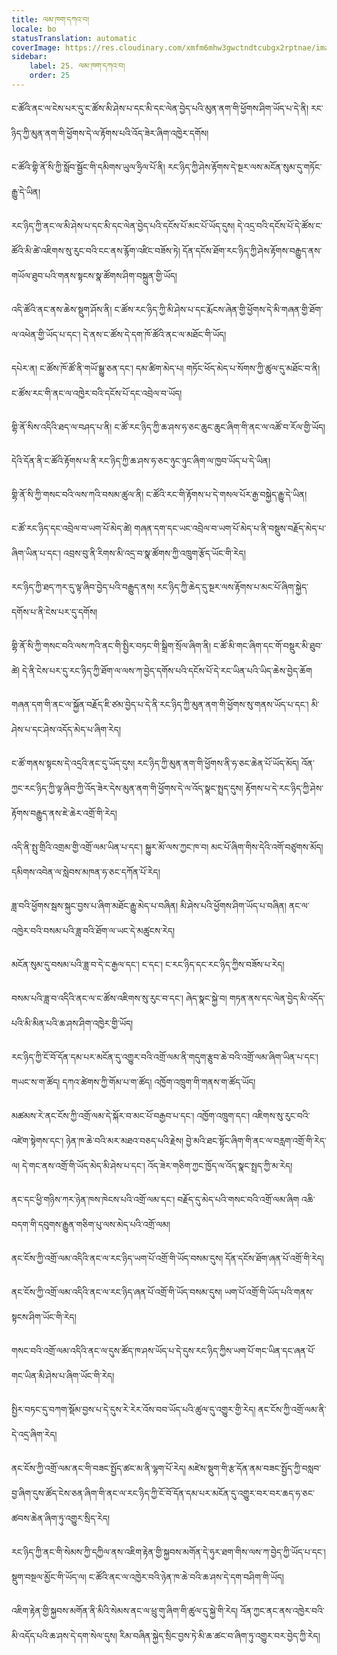 ```yaml
---
title: ལམ་ཁག་དཀའ་བ།
locale: bo
statusTranslation: automatic
coverImage: https://res.cloudinary.com/xmfm6mhw3gwctndtcubgx2rptnae/image/upload/v1741354419/small_cover_la_gran_rebelion_28716e29d2.webp
sidebar:
    label: 25. ལམ་ཁག་དཀའ་བ།
    order: 25
---
```

ང་ཚོའི་ནང་ལ་ངེས་པར་དུ་ང་ཚོས་མི་ཤེས་པ་དང་མི་དང་ལེན་བྱེད་པའི་མུན་ནག་གི་ཕྱོགས་ཤིག་ཡོད་པ་དེ་ནི། རང་ཉིད་ཀྱི་མུན་ནག་གི་ཕྱོགས་དེ་ལ་རྟོགས་པའི་འོད་ཟེར་ཞིག་འཁྱེར་དགོས།

ང་ཚོའི་གྷི་ནོ་སི་ཀྱི་སློབ་སྦྱོང་གི་དམིགས་ཡུལ་ཧྲིལ་པོ་ནི། རང་ཉིད་ཀྱི་ཤེས་རྟོགས་དེ་སྔར་ལས་མངོན་སུམ་དུ་གཏོང་རྒྱུ་དེ་ཡིན།

རང་ཉིད་ཀྱི་ནང་ལ་མི་ཤེས་པ་དང་མི་དང་ལེན་བྱེད་པའི་དངོས་པོ་མང་པོ་ཡོད་དུས། དེ་འདྲ་བའི་དངོས་པོ་དེ་ཚོས་ང་ཚོའི་མི་ཚེ་འཇིགས་སུ་རུང་བའི་ངང་ནས་རྙོག་འཛིང་བཟོས་ཏེ། དོན་དངོས་ཐོག་རང་ཉིད་ཀྱི་ཤེས་རྟོགས་བརྒྱུད་ནས་གཡོལ་ཐུབ་པའི་གནས་སྟངས་སྣ་ཚོགས་ཤིག་བསྐྲུན་གྱི་ཡོད།

འདི་ཚོའི་ནང་ནས་ཆེས་སྡུག་ཤོས་ནི། ང་ཚོས་རང་ཉིད་ཀྱི་མི་ཤེས་པ་དང་རྨོངས་ཞེན་གྱི་ཕྱོགས་དེ་མི་གཞན་གྱི་ཐོག་ལ་འཕེན་གྱི་ཡོད་པ་དང་། དེ་ནས་ང་ཚོས་དེ་དག་ཁོ་ཚོའི་ནང་ལ་མཐོང་གི་ཡོད།

དཔེར་ན། ང་ཚོས་ཁོ་ཚོ་ནི་གཡོ་སྒྱུ་ཅན་དང་། དམ་ཚིག་མེད་པ། གཏོང་ཕོད་མེད་པ་སོགས་ཀྱི་ཚུལ་དུ་མཐོང་བ་ནི། ང་ཚོས་རང་གི་ནང་ལ་འཁྱེར་བའི་དངོས་པོ་དང་འབྲེལ་བ་ཡོད།

གྷི་ནོ་སིས་འདིའི་ཐད་ལ་བཤད་པ་ནི། ང་ཚོ་རང་ཉིད་ཀྱི་ཆ་ཤས་ཧ་ཅང་ཆུང་ཆུང་ཞིག་གི་ནང་ལ་འཚོ་བ་རོལ་གྱི་ཡོད།

དེའི་དོན་ནི་ང་ཚོའི་རྟོགས་པ་ནི་རང་ཉིད་ཀྱི་ཆ་ཤས་ཧ་ཅང་ཉུང་ཉུང་ཞིག་ལ་ཁྱབ་ཡོད་པ་དེ་ཡིན།

གྷི་ནོ་སི་ཀྱི་གསང་བའི་ལས་ཀའི་བསམ་ཚུལ་ནི། ང་ཚོའི་རང་གི་རྟོགས་པ་དེ་གསལ་པོར་རྒྱ་བསྐྱེད་རྒྱུ་དེ་ཡིན།

ང་ཚོ་རང་ཉིད་དང་འབྲེལ་བ་ཡག་པོ་མེད་ཚེ། གཞན་དག་དང་ཡང་འབྲེལ་བ་ཡག་པོ་མེད་པ་ནི་བསྡུས་བརྗོད་མེད་པ་ཞིག་ཡིན་པ་དང་། འབྲས་བུ་ནི་རིགས་མི་འདྲ་བ་སྣ་ཚོགས་ཀྱི་འཁྲུག་རྩོད་ཡོང་གི་རེད།

རང་ཉིད་ཀྱི་ཐད་ཀར་དུ་ལྟ་ཞིབ་བྱེད་པའི་བརྒྱུད་ནས། རང་ཉིད་ཀྱི་ཆེད་དུ་སྔར་ལས་རྟོགས་པ་མང་པོ་ཞིག་སྐྱེད་དགོས་པ་ནི་ངེས་པར་དུ་དགོས།

གྷི་ནོ་སི་ཀྱི་གསང་བའི་ལས་ཀའི་ནང་གི་སྤྱིར་བཏང་གི་སྒྲིག་སྲོལ་ཞིག་ནི། ང་ཚོ་མི་གང་ཞིག་དང་གོ་བསྡུར་མི་ཐུབ་ཚེ། དེ་ནི་ངེས་པར་དུ་རང་ཉིད་ཀྱི་ཐོག་ལ་ལས་ཀ་བྱེད་དགོས་པའི་དངོས་པོ་དེ་རང་ཡིན་པའི་ཡིད་ཆེས་བྱེད་ཆོག

གཞན་དག་གི་ནང་ལ་སྐྱོན་བརྗོད་ཇི་ཙམ་བྱེད་པ་དེ་ནི་རང་ཉིད་ཀྱི་མུན་ནག་གི་ཕྱོགས་སུ་གནས་ཡོད་པ་དང་། མི་ཤེས་པ་དང་ཤེས་འདོད་མེད་པ་ཞིག་རེད།

ང་ཚོ་གནས་སྟངས་དེ་འདྲའི་ནང་དུ་ཡོད་དུས། རང་ཉིད་ཀྱི་མུན་ནག་གི་ཕྱོགས་ནི་ཧ་ཅང་ཆེན་པོ་ཡོད་མོད། འོན་ཀྱང་རང་ཉིད་ཀྱི་ལྟ་ཞིབ་ཀྱི་འོད་ཟེར་དེས་མུན་ནག་གི་ཕྱོགས་དེ་ལ་འོད་སྣང་སྤྲད་དུས། རྟོགས་པ་དེ་རང་ཉིད་ཀྱི་ཤེས་རྟོགས་བརྒྱུད་ནས་ཇེ་ཆེར་འགྲོ་གི་རེད།

འདི་ནི་སྤུ་གྲིའི་འགྲམ་གྱི་འགྲོ་ལམ་ཡིན་པ་དང་། སྐྱུར་མོ་ལས་ཀྱང་ཁ་བ། མང་པོ་ཞིག་གིས་དེའི་འགོ་བཙུགས་མོད། དམིགས་འབེན་ལ་སླེབས་མཁན་ཧ་ཅང་དཀོན་པོ་རེད།

ཟླ་བའི་ཕྱོགས་སྦས་སྐུང་བྱས་པ་ཞིག་མཐོང་རྒྱུ་མེད་པ་བཞིན། མི་ཤེས་པའི་ཕྱོགས་ཤིག་ཡོད་པ་བཞིན། ནང་ལ་འཁྱེར་བའི་བསམ་པའི་ཟླ་བའི་ཐོག་ལ་ཡང་དེ་མཚུངས་རེད།

མངོན་སུམ་དུ་བསམ་པའི་ཟླ་བ་དེ་ང་རྒྱལ་དང་། ང་དང་། ང་རང་ཉིད་དང་རང་ཉིད་ཀྱིས་བཟོས་པ་རེད།

བསམ་པའི་ཟླ་བ་འདིའི་ནང་ལ་ང་ཚོས་འཇིགས་སུ་རུང་བ་དང་། ཞེད་སྣང་སྐྱེ་བ། གཏན་ནས་དང་ལེན་བྱེད་མི་འདོད་པའི་མི་མིན་པའི་ཆ་ཤས་ཤིག་འཁྱེར་གྱི་ཡོད།

རང་ཉིད་ཀྱི་ངོ་བོ་དོན་དམ་པར་མངོན་དུ་འགྱུར་བའི་འགྲོ་ལམ་ནི་གདུག་རྩུབ་ཆེ་བའི་འགྲོ་ལམ་ཞིག་ཡིན་པ་དང་། གཡང་ས་ག་ཚོད། དཀའ་ཚེགས་ཀྱི་གོམ་པ་ག་ཚོད། འཁྱོག་འཁྲུག་གི་གནས་ག་ཚོད་ཡོད།

མཚམས་རེ་ནང་ངོས་ཀྱི་འགྲོ་ལམ་དེ་སྐོར་བ་མང་པོ་བརྒྱབ་པ་དང་། འཁྱོག་འཁྲུག་དང་། འཇིགས་སུ་རུང་བའི་འཛེག་སྟེགས་དང་། ཉེན་ཁ་ཆེ་བའི་མར་མཐའ་བཅད་པའི་རྗེས། བྱེ་མའི་ཐང་སྟོང་ཞིག་གི་ནང་ལ་བརླག་འགྲོ་གི་རེད་ལ། དེ་གང་ནས་འགྲོ་གི་ཡོད་མེད་མི་ཤེས་པ་དང་། འོད་ཟེར་གཅིག་ཀྱང་ཁྱོད་ལ་འོད་སྣང་སྤྲད་ཀྱི་མ་རེད།

ནང་དང་ཕྱི་གཉིས་ཀར་ཉེན་ཁས་ཁེངས་པའི་འགྲོ་ལམ་དང་། བརྗོད་དུ་མེད་པའི་གསང་བའི་འགྲོ་ལམ་ཞིག འཆི་བདག་གི་དབུགས་རྒྱུན་གཅིག་པུ་ལས་མེད་པའི་འགྲོ་ལམ།

ནང་ངོས་ཀྱི་འགྲོ་ལམ་འདིའི་ནང་ལ་རང་ཉིད་ཡག་པོ་འགྲོ་གི་ཡོད་བསམ་དུས། དོན་དངོས་ཐོག་ཞན་པོ་འགྲོ་གི་རེད།

ནང་ངོས་ཀྱི་འགྲོ་ལམ་འདིའི་ནང་ལ་རང་ཉིད་ཞན་པོ་འགྲོ་གི་ཡོད་བསམ་དུས། ཡག་པོ་འགྲོ་གི་ཡོད་པའི་གནས་སྟངས་ཤིག་ཡོང་གི་རེད།

གསང་བའི་འགྲོ་ལམ་འདིའི་ནང་ལ་དུས་ཚོད་ཁ་ཤས་ཡོད་པ་དེ་དུས་རང་ཉིད་ཀྱིས་ཡག་པོ་གང་ཡིན་དང་ཞན་པོ་གང་ཡིན་མི་ཤེས་པ་ཞིག་ཡོང་གི་རེད།

སྤྱིར་བཏང་དུ་བཀག་སྡོམ་བྱས་པ་དེ་དུས་རེ་རེར་འོས་བབ་ཡོད་པའི་ཚུལ་དུ་འགྱུར་གྱི་རེད། ནང་ངོས་ཀྱི་འགྲོ་ལམ་ནི་དེ་འདྲ་ཞིག་རེད།

ནང་ངོས་ཀྱི་འགྲོ་ལམ་ནང་གི་བཟང་སྤྱོད་ཚང་མ་ནི་ལྷག་པོ་རེད། མཛེས་སྡུག་གི་རྩ་དོན་ནམ་བཟང་སྤྱོད་ཀྱི་བསླབ་བྱ་ཞིག་དུས་ཚོད་ངེས་ཅན་ཞིག་གི་ནང་ལ་རང་ཉིད་ཀྱི་ངོ་བོ་དོན་དམ་པར་མངོན་དུ་འགྱུར་བར་བར་ཆད་ཧ་ཅང་ཚབས་ཆེན་ཞིག་ཏུ་འགྱུར་སྲིད་རེད།

རང་ཉིད་ཀྱི་ནང་གི་སེམས་ཀྱི་དཀྱིལ་ནས་འཇིག་རྟེན་གྱི་སྐྱབས་མགོན་དེ་ཧུར་ཐག་གིས་ལས་ཀ་བྱེད་ཀྱི་ཡོད་པ་དང་། སྡུག་བསྔལ་མྱོང་གི་ཡོད་ལ། ང་ཚོའི་ནང་ལ་འཁྱེར་བའི་ཉེན་ཁ་ཆེ་བའི་ཆ་ཤས་དེ་དག་བཤིག་གི་ཡོད།

འཇིག་རྟེན་གྱི་སྐྱབས་མགོན་ནི་མིའི་སེམས་ནང་ལ་ཕྲུ་གུ་ཞིག་གི་ཚུལ་དུ་སྐྱེ་གི་རེད། འོན་ཀྱང་ནང་ནས་འཁྱེར་བའི་མི་འདོད་པའི་ཆ་ཤས་དེ་དག་སེལ་དུས། རིམ་བཞིན་སྐྱེད་སྲིང་བྱས་ཏེ་མི་ཆ་ཚང་བ་ཞིག་ཏུ་འགྱུར་བར་བྱེད་ཀྱི་རེད།

